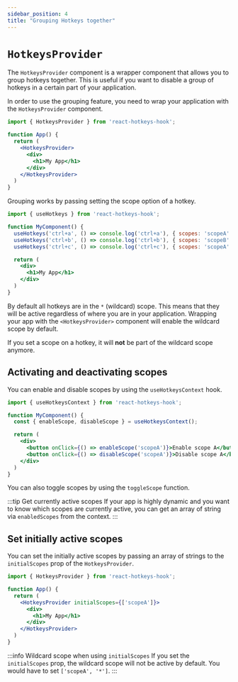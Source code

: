 ```yaml
---
sidebar_position: 4
title: "Grouping Hotkeys together"
---
```


# `HotkeysProvider`

The `HotkeysProvider` component is a wrapper component that allows you to group hotkeys together.
This is useful if you want to disable a group of hotkeys in a certain part of your application.

In order to use the grouping feature, you need to wrap your application with the `HotkeysProvider` component.

```jsx
import { HotkeysProvider } from 'react-hotkeys-hook';

function App() {
  return (
    <HotkeysProvider>
      <div>
        <h1>My App</h1>
      </div>
    </HotkeysProvider>
  )
}
```

Grouping works by passing setting the scope option of a hotkey.

```jsx
import { useHotkeys } from 'react-hotkeys-hook';

function MyComponent() {
  useHotkeys('ctrl+a', () => console.log('ctrl+a'), { scopes: 'scopeA' })
  useHotkeys('ctrl+b', () => console.log('ctrl+b'), { scopes: 'scopeB' })
  useHotkeys('ctrl+c', () => console.log('ctrl+c'), { scopes: 'scopeA' })

  return (
    <div>
      <h1>My App</h1>
    </div>
  )
}
```

By default all hotkeys are in the `*` (wildcard) scope. This means that they will be active regardless of where you are in your application.
Wrapping your app with the `<HotkeysProvider>` component will enable the wildcard scope by default.

If you set a scope on a hotkey, it will **not** be part of the wildcard scope anymore.

## Activating and deactivating scopes

You can enable and disable scopes by using the `useHotkeysContext` hook.

```jsx
import { useHotkeysContext } from 'react-hotkeys-hook';

function MyComponent() {
  const { enableScope, disableScope } = useHotkeysContext();

  return (
    <div>
      <button onClick={() => enableScope('scopeA')}>Enable scope A</button>
      <button onClick={() => disableScope('scopeA')}>Disable scope A</button>
    </div>
  )
}
```

You can also toggle scopes by using the `toggleScope` function.

:::tip Get currently active scopes
If your app is highly dynamic and you want to know which scopes are currently active, you can get an array of string via
`enabledScopes` from the context.
:::

## Set initially active scopes

You can set the initially active scopes by passing an array of strings to the `initialScopes` prop of the `HotkeysProvider`.

```jsx
import { HotkeysProvider } from 'react-hotkeys-hook';

function App() {
  return (
    <HotkeysProvider initialScopes={['scopeA']}>
      <div>
        <h1>My App</h1>
      </div>
    </HotkeysProvider>
  )
}
```

:::info Wildcard scope when using `initialScopes`
If you set the `initialScopes` prop, the wildcard scope will not be active by default. You would have to set `['scopeA', '*']`.
:::
